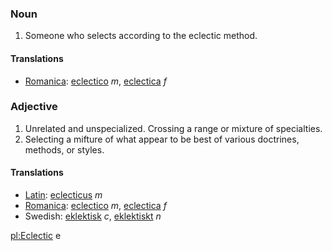 ===Noun===
#Someone who selects according to the eclectic method.

====Translations====
*[[Romanica]]: [[eclectico]] ''m'', [[eclectica]] ''f''

===Adjective===

#Unrelated and unspecialized. Crossing a range or mixture of specialties.
#Selecting a mifture of what appear to be best of various doctrines, methods, or styles.

====Translations====
*[[Latin]]: [[eclecticus]] ''m''
*[[Romanica]]: [[eclectico]] ''m'', [[eclectica]] ''f''
*Swedish: [[eklektisk]] ''c'', [[eklektiskt]] ''n''

[[pl:Eclectic]] e
